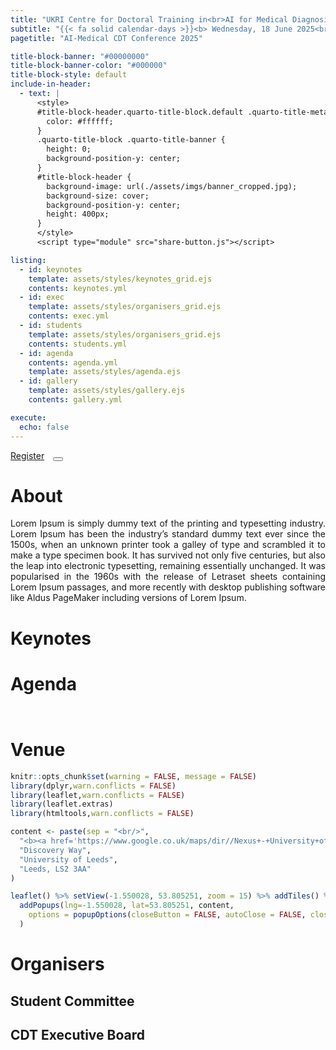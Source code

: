 ```yaml
---
title: "UKRI Centre for Doctoral Training in<br>AI for Medical Diagnosis and Care<br><br>Annual CDT Conference<br><b><br><br>"
subtitle: "{{< fa solid calendar-days >}}<b> Wednesday, 18 June 2025<br> {{< fa location-dot >}} Nexus, Leeds</b>"
pagetitle: "AI-Medical CDT Conference 2025"

title-block-banner: "#00000000"
title-block-banner-color: "#000000"
title-block-style: default
include-in-header:
  - text: |
      <style>
      #title-block-header.quarto-title-block.default .quarto-title-meta {
        color: #ffffff;
      }
      .quarto-title-block .quarto-title-banner {
        height: 0;
        background-position-y: center;
      }
      #title-block-header {
        background-image: url(./assets/imgs/banner_cropped.jpg);
        background-size: cover;
        background-position-y: center;
        height: 400px;
      }
      </style>
      <script type="module" src="share-button.js"></script>

listing: 
  - id: keynotes
    template: assets/styles/keynotes_grid.ejs
    contents: keynotes.yml
  - id: exec
    template: assets/styles/organisers_grid.ejs
    contents: exec.yml
  - id: students
    template: assets/styles/organisers_grid.ejs
    contents: students.yml
  - id: agenda
    contents: agenda.yml
    template: assets/styles/agenda.ejs
  - id: gallery
    template: assets/styles/gallery.ejs
    contents: gallery.yml

execute: 
  echo: false
---
```


<div class="button-container">
  <a href="https://github.com/arpita2512/conference2025" class="btn btn-primary btn-lg" role="button" style='margin-right:10px' target="_blank">Register</a>
  <share-button>
  <button type="button" class="btn btn-primary btn-lg"><i class="fa-regular fa-share-from-square"></i></button>
  </share-button>
</div>

# About {#sec-about}

<div style="text-align: justify">
Lorem Ipsum is simply dummy text of the printing and typesetting industry. Lorem Ipsum has been the industry's standard dummy text ever since the 1500s, when an unknown printer took a galley of type and scrambled it to make a type specimen book. It has survived not only five centuries, but also the leap into electronic typesetting, remaining essentially unchanged. It was popularised in the 1960s with the release of Letraset sheets containing Lorem Ipsum passages, and more recently with desktop publishing software like Aldus PageMaker including versions of Lorem Ipsum.
</div>

::: {#gallery}
:::

# Keynotes {#sec-keynotes}

:::{#keynotes}
:::

# Agenda {#sec-agenda}
<hr style="height:10pt; visibility:hidden;" />

:::{#agenda}
:::

# Venue {#sec-venue}

```r
knitr::opts_chunk$set(warning = FALSE, message = FALSE)
library(dplyr,warn.conflicts = FALSE)
library(leaflet,warn.conflicts = FALSE)
library(leaflet.extras)
library(htmltools,warn.conflicts = FALSE)

content <- paste(sep = "<br/>",
  "<b><a href='https://www.google.co.uk/maps/dir//Nexus+-+University+of+Leeds,+Discovery+Way,+Leeds+LS2+3AA/@53.8052821,-1.5502785,15z/data=!4m9!4m8!1m0!1m5!1m1!1s0x48795c028b513609:0x6014fd660699c8ee!2m2!1d-1.5502785!2d53.8052821!3e0' target='_blank'>Nexus</a></b>",
  "Discovery Way",
  "University of Leeds",
  "Leeds, LS2 3AA"
)

leaflet() %>% setView(-1.550028, 53.805251, zoom = 15) %>% addTiles() %>% addResetMapButton() %>%
  addPopups(lng=-1.550028, lat=53.805251, content,
    options = popupOptions(closeButton = FALSE, autoClose = FALSE, closeOnClick = FALSE)
  )
```

# Organisers {#sec-organisers}

## Student Committee

:::{#students}
:::

## CDT Executive Board

:::{#exec}
:::